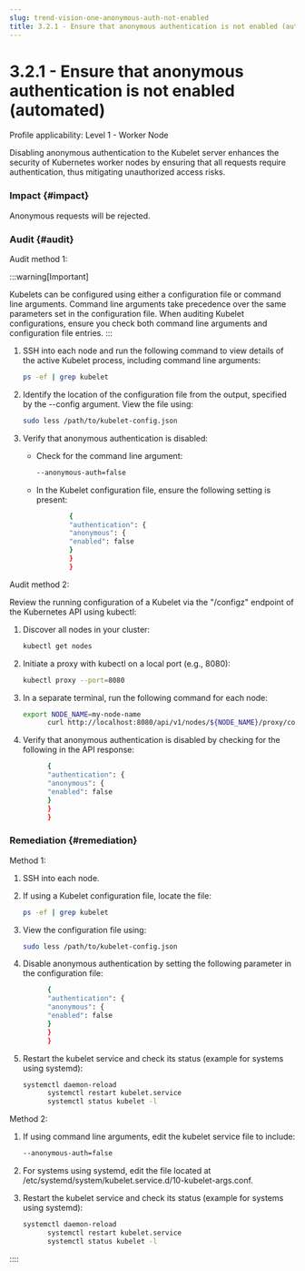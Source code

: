 ```yaml
---
slug: trend-vision-one-anonymous-auth-not-enabled
title: 3.2.1 - Ensure that anonymous authentication is not enabled (automated)
---
```

# 3.2.1 - Ensure that anonymous authentication is not enabled (automated)

Profile applicability: Level 1 - Worker Node

Disabling anonymous authentication to the Kubelet server enhances the security of Kubernetes worker nodes by ensuring that all requests require authentication, thus mitigating unauthorized access risks.

### Impact {#impact}

Anonymous requests will be rejected.

### Audit {#audit}

Audit method 1:

:::warning[Important]

Kubelets can be configured using either a configuration file or command line arguments. Command line arguments take precedence over the same parameters set in the configuration file. When auditing Kubelet configurations, ensure you check both command line arguments and configuration file entries.
:::

1.  SSH into each node and run the following command to view details of the active Kubelet process, including command line arguments:

    ```bash
    ps -ef | grep kubelet
    ```

2.  Identify the location of the configuration file from the output, specified by the --config argument. View the file using:

    ```bash
    sudo less /path/to/kubelet-config.json
    ```

3.  Verify that anonymous authentication is disabled:

    - Check for the command line argument:

      ```bash
      --anonymous-auth=false
      ```

    - In the Kubelet configuration file, ensure the following setting is present:

      ```bash
              {
              "authentication": {
              "anonymous": {
              "enabled": false
              }
              }
              }

      ```

Audit method 2:

Review the running configuration of a Kubelet via the "/configz" endpoint of the Kubernetes API using kubectl:

1.  Discover all nodes in your cluster:

    ```bash
    kubectl get nodes
    ```

2.  Initiate a proxy with kubectl on a local port (e.g., 8080):

    ```bash
    kubectl proxy --port=8080
    ```

3.  In a separate terminal, run the following command for each node:

    ```bash
    export NODE_NAME=my-node-name
          curl http://localhost:8080/api/v1/nodes/${NODE_NAME}/proxy/configz
    ```

4.  Verify that anonymous authentication is disabled by checking for the following in the API response:

    ```bash
          {
          "authentication": {
          "anonymous": {
          "enabled": false
          }
          }
          }

    ```

### Remediation {#remediation}

Method 1:

1.  SSH into each node.

2.  If using a Kubelet configuration file, locate the file:

    ```bash
    ps -ef | grep kubelet
    ```

3.  View the configuration file using:

    ```bash
    sudo less /path/to/kubelet-config.json
    ```

4.  Disable anonymous authentication by setting the following parameter in the configuration file:

    ```bash
          {
          "authentication": {
          "anonymous": {
          "enabled": false
          }
          }
          }

    ```

5.  Restart the kubelet service and check its status (example for systems using systemd):

    ```bash
    systemctl daemon-reload
          systemctl restart kubelet.service
          systemctl status kubelet -l
    ```

Method 2:

1.  If using command line arguments, edit the kubelet service file to include:

    ```bash
    --anonymous-auth=false
    ```

2.  For systems using systemd, edit the file located at /etc/systemd/system/kubelet.service.d/10-kubelet-args.conf.

3.  Restart the kubelet service and check its status (example for systems using systemd):

    ```bash
    systemctl daemon-reload
          systemctl restart kubelet.service
          systemctl status kubelet -l
    ```
::::
